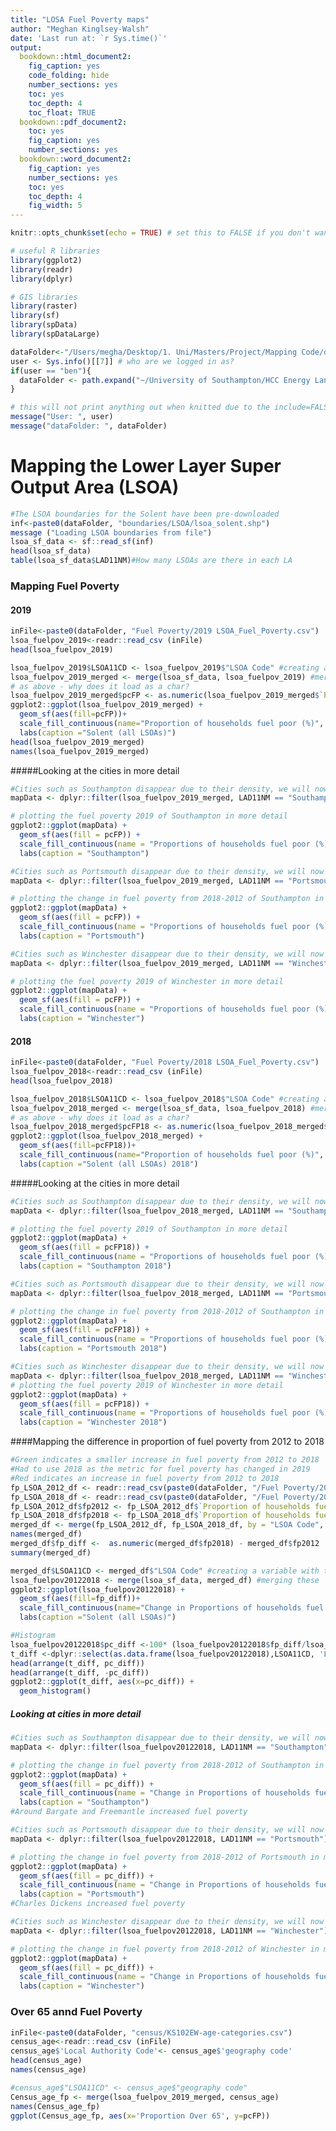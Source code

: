 ```yaml
---
title: "LOSA Fuel Poverty maps"
author: "Meghan Kinglsey-Walsh"
date: 'Last run at: `r Sys.time()`'
output:
  bookdown::html_document2:
    fig_caption: yes
    code_folding: hide
    number_sections: yes
    toc: yes
    toc_depth: 4
    toc_float: TRUE
  bookdown::pdf_document2:
    toc: yes
    fig_caption: yes
    number_sections: yes
  bookdown::word_document2: 
    fig_caption: yes
    number_sections: yes
    toc: yes
    toc_depth: 4
    fig_width: 5
---
```


```r
knitr::opts_chunk$set(echo = TRUE) # set this to FALSE if you don't want the code in the final output

# useful R libraries
library(ggplot2)
library(readr)
library(dplyr)

# GIS libraries
library(raster)
library(sf)
library(spData)
library(spDataLarge)

dataFolder<-"/Users/megha/Desktop/1. Uni/Masters/Project/Mapping Code/data/" # default for Meghan
user <- Sys.info()[[7]] # who are we logged in as?
if(user == "ben"){
  dataFolder <- path.expand("~/University of Southampton/HCC Energy Landscape Mapping project - Documents/General/data/")
}

# this will not print anything out when knitted due to the include=FALSE setting in the chunk header
message("User: ", user)
message("dataFolder: ", dataFolder)
```


# Mapping the Lower Layer Super Output Area (LSOA)
```r
#The LSOA boundaries for the Solent have been pre-downloaded
inf<-paste0(dataFolder, "boundaries/LSOA/lsoa_solent.shp")
message ("Loading LSOA boundaries from file")
lsoa_sf_data <- sf::read_sf(inf)
head(lsoa_sf_data)
table(lsoa_sf_data$LAD11NM)#How many LSOAs are there in each LA
```

### Mapping Fuel Poverty
#### 2019
```r
inFile<-paste0(dataFolder, "Fuel Poverty/2019 LSOA_Fuel_Poverty.csv")
lsoa_fuelpov_2019<-readr::read_csv (inFile)
head(lsoa_fuelpov_2019)
```

```r
lsoa_fuelpov_2019$LSOA11CD <- lsoa_fuelpov_2019$"LSOA Code" #creating a variable with the LSOA code in the same name as in sf_data
lsoa_fuelpov_2019_merged <- merge(lsoa_sf_data, lsoa_fuelpov_2019) #merging these
# as above - why does it load as a char?
lsoa_fuelpov_2019_merged$pcFP <- as.numeric(lsoa_fuelpov_2019_merged$`Proportion of households fuel poor (%)`)
ggplot2::ggplot(lsoa_fuelpov_2019_merged) +
  geom_sf(aes(fill=pcFP))+ 
  scale_fill_continuous(name="Proportion of households fuel poor (%)", low="green",high="red")+
  labs(caption ="Solent (all LSOAs)")
head(lsoa_fuelpov_2019_merged)
names(lsoa_fuelpov_2019_merged)
```
#####Looking at the cities in more detail
```r
#Cities such as Southampton disappear due to their density, we will now map Southampton alone to see this area in more detail
mapData <- dplyr::filter(lsoa_fuelpov_2019_merged, LAD11NM == "Southampton")

# plotting the fuel poverty 2019 of Southampton in more detail
ggplot2::ggplot(mapData) + 
  geom_sf(aes(fill = pcFP)) +
  scale_fill_continuous(name = "Proportions of households fuel poor (%)", low = "green", high = "red") +
  labs(caption = "Southampton")
```
```r
#Cities such as Portsmouth disappear due to their density, we will now map Portsmouth alone to see this area in more detail
mapData <- dplyr::filter(lsoa_fuelpov_2019_merged, LAD11NM == "Portsmouth")

# plotting the change in fuel poverty from 2018-2012 of Southampton in more detail
ggplot2::ggplot(mapData) + 
  geom_sf(aes(fill = pcFP)) +
  scale_fill_continuous(name = "Proportions of households fuel poor (%)", low = "green", high = "red") +
  labs(caption = "Portsmouth")
```
```r
#Cities such as Winchester disappear due to their density, we will now map Winchester alone to see this area in more detail
mapData <- dplyr::filter(lsoa_fuelpov_2019_merged, LAD11NM == "Winchester")

# plotting the fuel poverty 2019 of Winchester in more detail
ggplot2::ggplot(mapData) + 
  geom_sf(aes(fill = pcFP)) +
  scale_fill_continuous(name = "Proportions of households fuel poor (%)", low = "green", high = "red") +
  labs(caption = "Winchester")
```

#### 2018
```r
inFile<-paste0(dataFolder, "Fuel Poverty/2018 LSOA_Fuel_Poverty.csv")
lsoa_fuelpov_2018<-readr::read_csv (inFile)
head(lsoa_fuelpov_2018)
```

```r
lsoa_fuelpov_2018$LSOA11CD <- lsoa_fuelpov_2018$"LSOA Code" #creating a variable with the LSOA code in the same name as in sf_data
lsoa_fuelpov_2018_merged <- merge(lsoa_sf_data, lsoa_fuelpov_2018) #merging these
# as above - why does it load as a char?
lsoa_fuelpov_2018_merged$pcFP18 <- as.numeric(lsoa_fuelpov_2018_merged$`Proportion of households fuel poor (%)`)
ggplot2::ggplot(lsoa_fuelpov_2018_merged) +
  geom_sf(aes(fill=pcFP18))+ 
  scale_fill_continuous(name="Proportion of households fuel poor (%)", low="green",high="red")+
  labs(caption ="Solent (all LSOAs) 2018")
```
#####Looking at the cities in more detail
```r
#Cities such as Southampton disappear due to their density, we will now map Southampton alone to see this area in more detail
mapData <- dplyr::filter(lsoa_fuelpov_2018_merged, LAD11NM == "Southampton")

# plotting the fuel poverty 2019 of Southampton in more detail
ggplot2::ggplot(mapData) + 
  geom_sf(aes(fill = pcFP18)) +
  scale_fill_continuous(name = "Proportions of households fuel poor (%)", low = "green", high = "red") +
  labs(caption = "Southampton 2018")
```
```r
#Cities such as Portsmouth disappear due to their density, we will now map Portsmouth alone to see this area in more detail
mapData <- dplyr::filter(lsoa_fuelpov_2018_merged, LAD11NM == "Portsmouth")

# plotting the change in fuel poverty from 2018-2012 of Southampton in more detail
ggplot2::ggplot(mapData) + 
  geom_sf(aes(fill = pcFP18)) +
  scale_fill_continuous(name = "Proportions of households fuel poor (%)", low = "green", high = "red") +
  labs(caption = "Portsmouth 2018")
```
```r
#Cities such as Winchester disappear due to their density, we will now map Winchester alone to see this area in more detail
mapData <- dplyr::filter(lsoa_fuelpov_2018_merged, LAD11NM == "Winchester")
# plotting the fuel poverty 2019 of Winchester in more detail
ggplot2::ggplot(mapData) + 
  geom_sf(aes(fill = pcFP18)) +
  scale_fill_continuous(name = "Proportions of households fuel poor (%)", low = "green", high = "red") +
  labs(caption = "Winchester 2018")
```
####Mapping the difference in proportion of fuel poverty from 2012 to 2018
```r
#Green indicates a smaller increase in fuel poverty from 2012 to 2018
#Had to use 2018 as the metric for fuel poverty has changed in 2019 
#Red indicates an increase in fuel poverty from 2012 to 2018
fp_LSOA_2012_df <- readr::read_csv(paste0(dataFolder, "/Fuel Poverty/2012 LSOA_Fuel_Poverty.csv"))
fp_LSOA_2018_df <- readr::read_csv(paste0(dataFolder, "/Fuel Poverty/2018 LSOA_Fuel_Poverty.csv"))
fp_LSOA_2012_df$fp2012 <- fp_LSOA_2012_df$`Proportion of households fuel poor (%)`
fp_LSOA_2018_df$fp2018 <- fp_LSOA_2018_df$`Proportion of households fuel poor (%)`
merged_df <- merge(fp_LSOA_2012_df, fp_LSOA_2018_df, by = "LSOA Code", all = TRUE)
names(merged_df)
merged_df$fp_diff <-  as.numeric(merged_df$fp2018) - merged_df$fp2012
summary(merged_df)
```
```r
merged_df$LSOA11CD <- merged_df$"LSOA Code" #creating a variable with the LSOA code in the same name as in sf_data
lsoa_fuelpov20122018 <- merge(lsoa_sf_data, merged_df) #merging these
ggplot2::ggplot(lsoa_fuelpov20122018) +
  geom_sf(aes(fill=fp_diff))+ 
  scale_fill_continuous(name="Change in Proportions of households fuel poor (%)", low="green",high="red")+
  labs(caption ="Solent (all LSOAs)")

#Histogram 
lsoa_fuelpov20122018$pc_diff <-100* (lsoa_fuelpov20122018$fp_diff/lsoa_fuelpov20122018$fp2012)
t_diff <-dplyr::select(as.data.frame(lsoa_fuelpov20122018),LSOA11CD, 'LSOA Code', fp2012, fp2018, fp_diff, pc_diff)
head(arrange(t_diff, pc_diff))
head(arrange(t_diff, -pc_diff))
ggplot2::ggplot(t_diff, aes(x=pc_diff)) +
  geom_histogram()
```
##### Looking at cities in more detail
```r
#Cities such as Southampton disappear due to their density, we will now map Southampton alone to see this area in more detail
mapData <- dplyr::filter(lsoa_fuelpov20122018, LAD11NM == "Southampton")

# plotting the change in fuel poverty from 2018-2012 of Southampton in more detail
ggplot2::ggplot(mapData) + 
  geom_sf(aes(fill = pc_diff)) +
  scale_fill_continuous(name = "Change in Proportions of households fuel poor (%)", low = "green", high = "red") +
  labs(caption = "Southampton")
#Around Bargate and Freemantle increased fuel poverty
```
```r
#Cities such as Portsmouth disappear due to their density, we will now map Portsmouth alone to see this area in more detail
mapData <- dplyr::filter(lsoa_fuelpov20122018, LAD11NM == "Portsmouth")

# plotting the change in fuel poverty from 2018-2012 of Portsmouth in more detail
ggplot2::ggplot(mapData) + 
  geom_sf(aes(fill = pc_diff)) +
  scale_fill_continuous(name = "Change in Proportions of households fuel poor (%)", low = "green", high = "red") +
  labs(caption = "Portsmouth")
#Charles Dickens increased fuel poverty
```
```r
#Cities such as Winchester disappear due to their density, we will now map Winchester alone to see this area in more detail
mapData <- dplyr::filter(lsoa_fuelpov20122018, LAD11NM == "Winchester")

# plotting the change in fuel poverty from 2018-2012 of Winchester in more detail
ggplot2::ggplot(mapData) + 
  geom_sf(aes(fill = pc_diff)) +
  scale_fill_continuous(name = "Change in Proportions of households fuel poor (%)", low = "green", high = "red") +
  labs(caption = "Winchester")
```
### Over 65 annd Fuel Poverty
```r
inFile<-paste0(dataFolder, "census/KS102EW-age-categories.csv")
census_age<-readr::read_csv (inFile)
census_age$'Local Authority Code'<- census_age$'geography code'
head(census_age)
names(census_age)
```
```r
#census_age$"LSOA11CD" <- census_age$"geography code"
Census_age_fp <- merge(lsoa_fuelpov_2019_merged, census_age)
names(Census_age_fp)
ggplot(Census_age_fp, aes(x='Proportion Over 65', y=pcFP)) 

```











